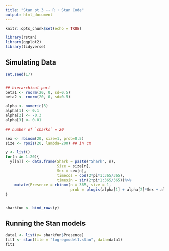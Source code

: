 ---
title: "Stan pt 3 -- R + Stan Code"
output: html_document
---

```{r setup, include=FALSE}
knitr::opts_chunk$set(echo = TRUE)
```

```{r}
library(rstan)
library(ggplot2)
library(tidyverse)

```

## Simulating Data

```{r, simulatedata}
set.seed(17)


## hierarchical part
beta1 <- rnorm(20, 0, sd=0.5)
beta2 <- rnorm(20, 0, sd=0.5)

alpha <- numeric(3)
alpha[1] <- 0.1
alpha[2] <- -0.3
alpha[3] <- 0.01

## number of `sharks` = 20

sex <- rbinom(20, size=1, prob=0.5)
size <- rpois(20, lambda=200) ## in cm

y <- list()
for(n in 1:20){
  y[[n]] <- data.frame(Shark = paste("Shark", n), 
                       Size = size[n], 
                       Sex = sex[n], 
                       timecos = cos(2*pi*1:365/365), 
                       timesin = sin(2*pi*1:365/365))%>%
    mutate(Presence = rbinom(n = 365, size = 1, 
                             prob = plogis(alpha[1] + alpha[2]*Sex + alpha[3]*(Size-220) + beta1[n]*timecos + beta2[n]*timesin)))
}


sharkfun <- bind_rows(y)

```


## Running the Stan models




```{r}
data1 <- list(y= sharkfun$Presence)
fit1 <- stan(file = "logregmodel1.stan", data=data1)
fit1
```

